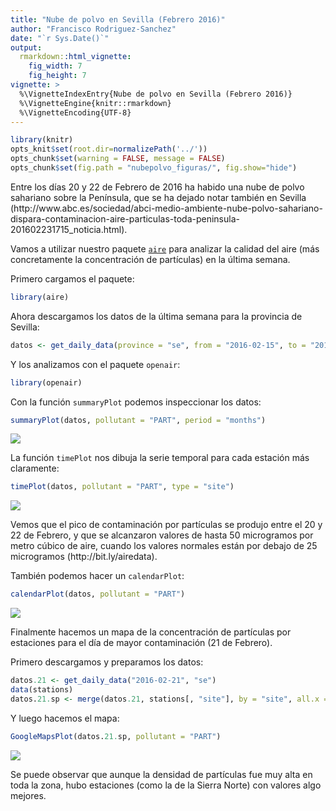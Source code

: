 ```yaml
---
title: "Nube de polvo en Sevilla (Febrero 2016)"
author: "Francisco Rodriguez-Sanchez"
date: "`r Sys.Date()`"
output: 
  rmarkdown::html_vignette:
    fig_width: 7
    fig_height: 7
vignette: >
  %\VignetteIndexEntry{Nube de polvo en Sevilla (Febrero 2016)}
  %\VignetteEngine{knitr::rmarkdown}
  %\VignetteEncoding{UTF-8}
---
```



```r
library(knitr)
opts_knit$set(root.dir=normalizePath('../'))
opts_chunk$set(warning = FALSE, message = FALSE)
opts_chunk$set(fig.path = "nubepolvo_figuras/", fig.show="hide")
```


Entre los días 20 y 22 de Febrero de 2016 ha habido una nube de polvo sahariano sobre la Península, que se ha dejado notar también en Sevilla (http://www.abc.es/sociedad/abci-medio-ambiente-nube-polvo-sahariano-dispara-contaminacion-aire-particulas-toda-peninsula-201602231715_noticia.html).

Vamos a utilizar nuestro paquete [`aire`](https://github.com/SevillaR/aire) para analizar la calidad del aire (más concretamente la concentración de partículas) en la última semana.


Primero cargamos el paquete:

```r
library(aire)
```


Ahora descargamos los datos de la última semana para la provincia de Sevilla:

```r
datos <- get_daily_data(province = "se", from = "2016-02-15", to = "2016-02-23")
```


Y los analizamos con el paquete `openair`:

```r
library(openair)
```


Con la función `summaryPlot` podemos inspeccionar los datos:

```r
summaryPlot(datos, pollutant = "PART", period = "months")
```

![](nubepolvo_figuras/summaryPlot-1.png)


La función `timePlot` nos dibuja la serie temporal para cada estación más claramente:

```r
timePlot(datos, pollutant = "PART", type = "site")
```

![](nubepolvo_figuras/timePlot-1.png)

Vemos que el pico de contaminación por partículas se produjo entre el 20 y 22 de Febrero, y que se alcanzaron valores de hasta 50 microgramos por metro cúbico de aire, cuando los valores normales están por debajo de 25 microgramos (http://bit.ly/airedata).


También podemos hacer un `calendarPlot`:

```r
calendarPlot(datos, pollutant = "PART")
```

![](nubepolvo_figuras/calendarPlot-1.png)


Finalmente hacemos un mapa de la concentración de partículas por estaciones para el día de mayor contaminación (21 de Febrero).

Primero descargamos y preparamos los datos:

```r
datos.21 <- get_daily_data("2016-02-21", "se")
data(stations)
datos.21.sp <- merge(datos.21, stations[, "site"], by = "site", all.x = TRUE)
```

Y luego hacemos el mapa:

```r
GoogleMapsPlot(datos.21.sp, pollutant = "PART")  
```

![](nubepolvo_figuras/map-1.png)


Se puede observar que aunque la densidad de partículas fue muy alta en toda la zona, hubo estaciones (como la de la Sierra Norte) con valores algo mejores.

